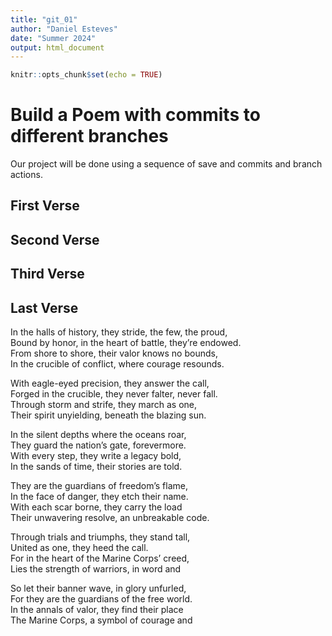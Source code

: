 ```yaml
---
title: "git_01"
author: "Daniel Esteves"
date: "Summer 2024"
output: html_document
---
```


```r
knitr::opts_chunk$set(echo = TRUE)
```
# Build a Poem with commits to different branches
Our project will be done using a sequence of save and commits and branch actions.
<!-- Do not modify or change any text in "!--" bracketed areas such as this --- these are instructions to
you, if you change any of this the git program will notice it and compromise your git merging strategy !-->

## First Verse 
<!--Put the first five lines of a poem by Lewis Carrol in this section!-->

## Second Verse
<!--Put the first five lines of a poem by Robert Frost here!-->

## Third Verse
<!--Put the first two verses of The Walrus and the Carpenter here!-->

## Last Verse
<!--Put a short poem you created using chatGPT of 20 to 30 lines,here!-->
In the halls of history, they stride, the few, the proud,  
Bound by honor, in the heart of battle, they're endowed.  
From shore to shore, their valor knows no bounds,  
In the crucible of conflict, where courage resounds.  

With eagle-eyed precision, they answer the call,  
Forged in the crucible, they never falter, never fall.  
Through storm and strife, they march as one,  
Their spirit unyielding, beneath the blazing sun.  

In the silent depths where the oceans roar,  
They guard the nation's gate, forevermore.  
With every step, they write a legacy bold,  
In the sands of time, their stories are told.  

They are the guardians of freedom's flame,  
In the face of danger, they etch their name.  
With each scar borne, they carry the load  
Their unwavering resolve, an unbreakable code.  

Through trials and triumphs, they stand tall,  
United as one, they heed the call.   
For in the heart of the Marine Corps' creed,  
Lies the strength of warriors, in word and   

So let their banner wave, in glory unfurled,  
For they are the guardians of the free world.  
In the annals of valor, they find their place  
The Marine Corps, a symbol of courage and    
